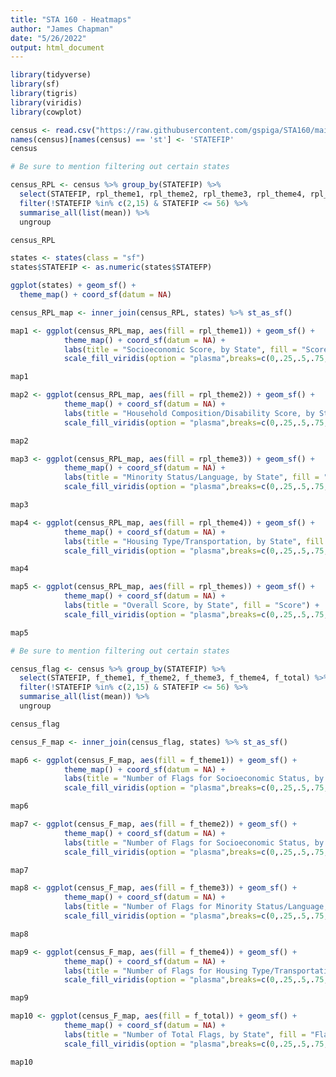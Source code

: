 ---
title: "STA 160 - Heatmaps"
author: "James Chapman"
date: "5/26/2022"
output: html_document
---

```{r results = "hide"}
library(tidyverse)
library(sf)
library(tigris)
library(viridis)
library(cowplot)
```

```{r}
census <- read.csv("https://raw.githubusercontent.com/gspiga/STA160/main/Final%20Project/Data/dataHeat.csv", row.names = "X", header = T)
names(census)[names(census) == 'st'] <- 'STATEFIP'
census
```


```{r}
# Be sure to mention filtering out certain states

census_RPL <- census %>% group_by(STATEFIP) %>% 
  select(STATEFIP, rpl_theme1, rpl_theme2, rpl_theme3, rpl_theme4, rpl_themes) %>% 
  filter(!STATEFIP %in% c(2,15) & STATEFIP <= 56) %>% 
  summarise_all(list(mean)) %>% 
  ungroup

census_RPL
```

```{r}
states <- states(class = "sf")
states$STATEFIP <- as.numeric(states$STATEFP)

ggplot(states) + geom_sf() +
  theme_map() + coord_sf(datum = NA)
```

```{r}
census_RPL_map <- inner_join(census_RPL, states) %>% st_as_sf()
```


```{r}
map1 <- ggplot(census_RPL_map, aes(fill = rpl_theme1)) + geom_sf() +
            theme_map() + coord_sf(datum = NA) +
            labs(title = "Socioeconomic Score, by State", fill = "Score") +
            scale_fill_viridis(option = "plasma",breaks=c(0,.25,.5,.75,1),labels=c(0,.25,.5,.75,1),limits=c(0,1))

map1

map2 <- ggplot(census_RPL_map, aes(fill = rpl_theme2)) + geom_sf() +
            theme_map() + coord_sf(datum = NA) +
            labs(title = "Household Composition/Disability Score, by State", fill = "Score") +
            scale_fill_viridis(option = "plasma",breaks=c(0,.25,.5,.75,1),labels=c(0,.25,.5,.75,1),limits=c(0,1))

map2

map3 <- ggplot(census_RPL_map, aes(fill = rpl_theme3)) + geom_sf() +
            theme_map() + coord_sf(datum = NA) +
            labs(title = "Minority Status/Language, by State", fill = "Score") +
            scale_fill_viridis(option = "plasma",breaks=c(0,.25,.5,.75,1),labels=c(0,.25,.5,.75,1),limits=c(0,1))

map3

map4 <- ggplot(census_RPL_map, aes(fill = rpl_theme4)) + geom_sf() +
            theme_map() + coord_sf(datum = NA) +
            labs(title = "Housing Type/Transportation, by State", fill = "Score") +
            scale_fill_viridis(option = "plasma",breaks=c(0,.25,.5,.75,1),labels=c(0,.25,.5,.75,1),limits=c(0,1))

map4

map5 <- ggplot(census_RPL_map, aes(fill = rpl_themes)) + geom_sf() +
            theme_map() + coord_sf(datum = NA) +
            labs(title = "Overall Score, by State", fill = "Score") +
            scale_fill_viridis(option = "plasma",breaks=c(0,.25,.5,.75,1),labels=c(0,.25,.5,.75,1),limits=c(0,1))

map5
```

```{r}
# Be sure to mention filtering out certain states

census_flag <- census %>% group_by(STATEFIP) %>% 
  select(STATEFIP, f_theme1, f_theme2, f_theme3, f_theme4, f_total) %>% 
  filter(!STATEFIP %in% c(2,15) & STATEFIP <= 56) %>% 
  summarise_all(list(mean)) %>% 
  ungroup

census_flag
```

```{r}
census_F_map <- inner_join(census_flag, states) %>% st_as_sf()
```


```{r}
map6 <- ggplot(census_F_map, aes(fill = f_theme1)) + geom_sf() +
            theme_map() + coord_sf(datum = NA) +
            labs(title = "Number of Flags for Socioeconomic Status, by State", fill = "Flags") +
            scale_fill_viridis(option = "plasma",breaks=c(0,.25,.5,.75,1),labels=c(0,.25,.5,.75,1),limits=c(0,1))

map6

map7 <- ggplot(census_F_map, aes(fill = f_theme2)) + geom_sf() +
            theme_map() + coord_sf(datum = NA) +
            labs(title = "Number of Flags for Socioeconomic Status, by State", fill = "Flags") +
            scale_fill_viridis(option = "plasma",breaks=c(0,.25,.5,.75,1),labels=c(0,.25,.5,.75,1),limits=c(0,1))

map7

map8 <- ggplot(census_F_map, aes(fill = f_theme3)) + geom_sf() +
            theme_map() + coord_sf(datum = NA) +
            labs(title = "Number of Flags for Minority Status/Language, by State", fill = "Flags") +
            scale_fill_viridis(option = "plasma",breaks=c(0,.25,.5,.75,1),labels=c(0,.25,.5,.75,1),limits=c(0,1))

map8

map9 <- ggplot(census_F_map, aes(fill = f_theme4)) + geom_sf() +
            theme_map() + coord_sf(datum = NA) +
            labs(title = "Number of Flags for Housing Type/Transportation, by State", fill = "Flags") +
            scale_fill_viridis(option = "plasma",breaks=c(0,.25,.5,.75,1),labels=c(0,.25,.5,.75,1),limits=c(0,1))

map9

map10 <- ggplot(census_F_map, aes(fill = f_total)) + geom_sf() +
            theme_map() + coord_sf(datum = NA) +
            labs(title = "Number of Total Flags, by State", fill = "Flags") +
            scale_fill_viridis(option = "plasma",breaks=c(0,.25,.5,.75,1),labels=c(0,.25,.5,.75,1),limits=c(0,1))

map10
```

























